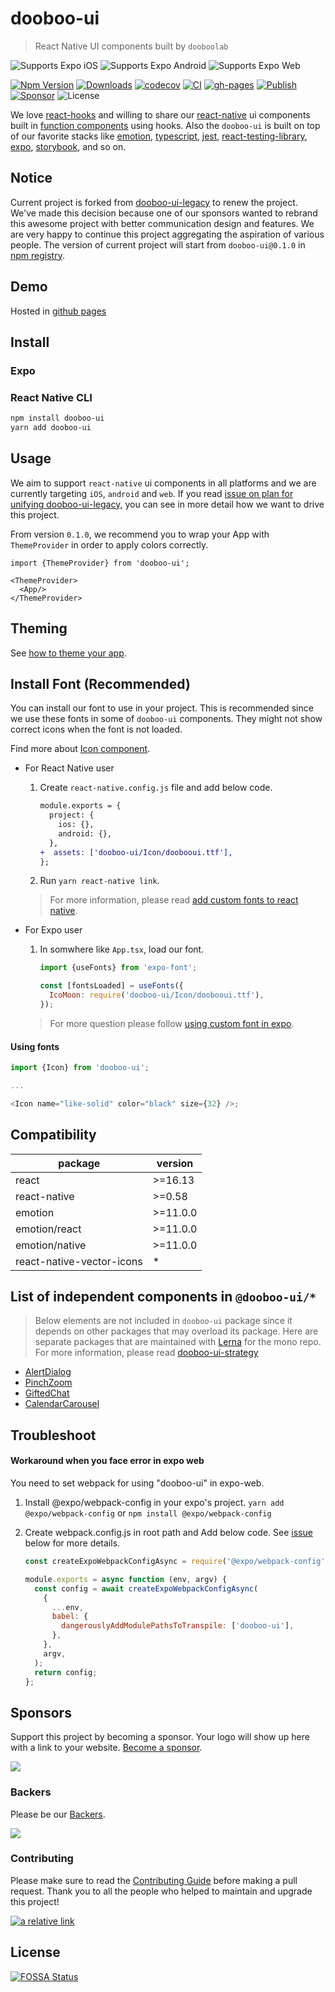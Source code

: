 
<Meta title="Overview/Getting Started" />

# dooboo-ui

> React Native UI components built by `dooboolab`

<p>
  <img
    alt="Supports Expo iOS"
    longdesc="Supports Expo iOS"
    src="https://img.shields.io/badge/iOS-4630EB.svg?style=flat-square&logo=APPLE&labelColor=999999&logoColor=fff"
  />
  <img
    alt="Supports Expo Android"
    longdesc="Supports Expo Android"
    src="https://img.shields.io/badge/Android-4630EB.svg?style=flat-square&logo=ANDROID&labelColor=A4C639&logoColor=fff"
  />
  <img
    alt="Supports Expo Web"
    longdesc="Supports Expo Web"
    src="https://img.shields.io/badge/web-4630EB.svg?style=flat-square&logo=GOOGLE-CHROME&labelColor=4285F4&logoColor=fff"
  />
</p>

[![Npm Version](http://img.shields.io/npm/v/dooboo-ui.svg?style=flat-square)](https://npmjs.org/package/dooboo-ui)
[![Downloads](http://img.shields.io/npm/dm/dooboo-ui.svg?style=flat-square)](https://npmjs.org/package/dooboo-ui)
[![codecov](https://codecov.io/gh/dooboolab/dooboo-ui/branch/master/graph/badge.svg?token=ncTMAOVpOM)](https://codecov.io/gh/dooboolab/dooboo-ui)
[![CI](https://github.com/dooboolab/dooboo-ui/actions/workflows/ci.yml/badge.svg)](https://github.com/dooboolab/dooboo-ui/actions/workflows/ci.yml)
[![gh-pages](https://github.com/dooboolab/dooboo-ui/actions/workflows/gh-pages.yml/badge.svg)](https://dooboolab.github.io/dooboo-ui)
[![Publish](https://github.com/dooboolab/dooboo-ui/actions/workflows/publish.yml/badge.svg)](https://github.com/dooboolab/dooboo-ui/actions/workflows/publish.yml)
[![Sponsor](https://opencollective.com/dooboo-ui/tiers/badge.svg?style=shield)](https://opencollective.com/dooboo-ui/tiers/badge.svg)
![License](http://img.shields.io/npm/l/dooboo-ui.svg?style=flat-square)

We love [react-hooks](https://code.fb.com/open-source/react-hooks) and willing to share our [react-native](https://facebook.github.io/react-native) ui components built in [function components](https://reactjs.org/docs/components-and-props.html#function-and-class-components) using hooks. Also the `dooboo-ui` is built on top of our favorite stacks like [emotion](https://emotion.sh/docs/@emotion/native), [typescript](https://www.typescriptlang.org/), [jest](https://jestjs.io), [react-testing-library](https://testing-library.com/docs/react-testing-library/intro), [expo](https://expo.io), [storybook](https://storybook.js.org), and so on.

## Notice

Current project is forked from [dooboo-ui-legacy](https://github.com/dooboolab/dooboo-ui-legacy) to renew the project. We've made this decision because one of our sponsors wanted to rebrand this awesome project with better communication design and features. We are very happy to continue this project aggregating the aspiration of various people. The version of current project will start from `dooboo-ui@0.1.0` in [npm registry](https://www.npmjs.com).

## Demo

Hosted in [github pages](https://dooboolab.github.io/dooboo-ui)



## Install

### Expo

<!--  fill out this section plz 😉 -->

### React Native CLI

```sh
npm install dooboo-ui
yarn add dooboo-ui
```

## Usage

We aim to support `react-native` ui components in all platforms and we are currently targeting `iOS`, `android` and `web`. If you read [issue on plan for unifying dooboo-ui-legacy](https://github.com/dooboolab/dooboo-ui-legacy/issues/194), you can see in more detail how we want to drive this project.

From version `0.1.0`, we recommend you to wrap your App with `ThemeProvider` in order to apply colors correctly.

```tsx
import {ThemeProvider} from 'dooboo-ui';

<ThemeProvider>
  <App/>
</ThemeProvider>
```

## Theming

See [how to theme your app](?path=/docs/overview-theming--page).

## Install Font (Recommended)

You can install our font to use in your project. This is recommended since we use these fonts in some of `dooboo-ui` components. They might not show correct icons when the font is not loaded.

Find more about [Icon component](?path=/docs/components-icon--page).

- For React Native user

  1. Create `react-native.config.js` file and add below code.

     ```diff
     module.exports = {
       project: {
         ios: {},
         android: {},
       },
     +  assets: ['dooboo-ui/Icon/doobooui.ttf'],
     };
     ```

  2. Run `yarn react-native link`.

  > For more information, please read [add custom fonts to react native](https://medium.com/@aravindmnair/add-custom-fonts-to-react-native-0-60-easily-in-3-steps-fcd71459f4c9).

- For Expo user

  1. In somwhere like `App.tsx`, load our font.

     ```js
     import {useFonts} from 'expo-font';

     const [fontsLoaded] = useFonts({
       IcoMoon: require('dooboo-ui/Icon/doobooui.ttf'),
     });
     ```

  > For more question please follow [using custom font in expo](https://docs.expo.io/guides/using-custom-fonts).

#### Using fonts

```js
import {Icon} from 'dooboo-ui';

...

<Icon name="like-solid" color="black" size={32} />;
```

## Compatibility

| package                   | version  |
| ------------------------- | -------- |
| react                     | >=16.13  |
| react-native              | >=0.58   |
| emotion                   | >=11.0.0 |
| emotion/react             | >=11.0.0 |
| emotion/native            | >=11.0.0 |
| react-native-vector-icons | \*       |

## List of independent components in `@dooboo-ui/*`

> Below elements are not included in `dooboo-ui` package since it depends on other packages that may overload its package.
> Here are separate packages that are maintained with [Lerna](https://lerna.js.org/) for the mono repo. For more information, please read [dooboo-ui-strategy](https://github.com/dooboolab/dooboo-ui/pull/49)

- [AlertDialog](https://github.com/dooboolab/dooboo-ui/tree/master/packages/AlertDialog)
- [PinchZoom](https://github.com/dooboolab/dooboo-ui/tree/master/packages/PinchZoom)
- [GiftedChat](https://github.com/dooboolab/dooboo-ui/tree/master/packages/GiftedChat)
- [CalendarCarousel](https://github.com/dooboolab/dooboo-ui/tree/master/packages/CalendarCarousel)

## Troubleshoot

#### Workaround when you face error in expo web

You need to set webpack for using "dooboo-ui" in expo-web.

1.  Install @expo/webpack-config in your expo's project.
    `yarn add @expo/webpack-config`
    or `npm install @expo/webpack-config`

2.  Create webpack.config.js in root path and Add below code.
    See [issue](https://forums.expo.io/t/error-when-running-expo-start-web/33096/3) below for more details.

    ```javascript
    const createExpoWebpackConfigAsync = require('@expo/webpack-config');

    module.exports = async function (env, argv) {
      const config = await createExpoWebpackConfigAsync(
        {
          ...env,
          babel: {
            dangerouslyAddModulePathsToTranspile: ['dooboo-ui'],
          },
        },
        argv,
      );
      return config;
    };
    ```

## Sponsors

Support this project by becoming a sponsor. Your logo will show up here with
a link to your website. [Become a sponsor](https://opencollective.com/dooboolab-community#sponsor).

<a
  href="https://opencollective.com/dooboolab-community#sponsors"
  target="_blank">
  <img src="https://opencollective.com/dooboolab-community/sponsors.svg?width=890" />
</a>

### Backers

Please be our [Backers](https://opencollective.com/dooboolab-community#backers).

<a
  href="https://opencollective.com/dooboolab-community#backers"
  target="_blank">
  <img src="https://opencollective.com/dooboolab-community/backers.svg?width=890" />
</a>

### Contributing

Please make sure to read the [Contributing Guide](https://dooboo-ui.dooboolab.com/?path=/docs/contributing-contributing--page) before making a pull request.
Thank you to all the people who helped to maintain and upgrade this project!

[![a relative link](https://opencollective.com/dooboolab-community/contributors.svg?width=890&button=true)](https://opencollective.com/dooboolab-community)

## License

[![FOSSA Status](https://app.fossa.com/api/projects/git%2Bgithub.com%2Fdooboolab%2Fdooboo-ui.svg?type=shield)](https://app.fossa.com/projects/git%2Bgithub.com%2Fdooboolab%2Fdooboo-ui?ref=badge_shield)
